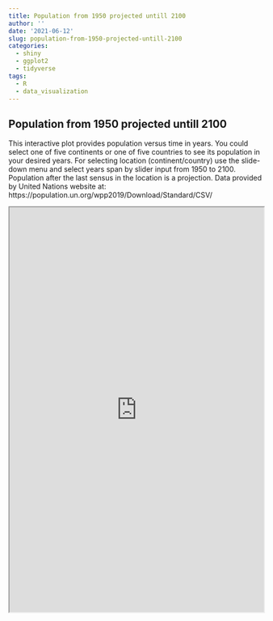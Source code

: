 ```yaml
---
title: Population from 1950 projected untill 2100
author: ''
date: '2021-06-12'
slug: population-from-1950-projected-untill-2100
categories:
  - shiny
  - ggplot2
  - tidyverse
tags: 
  - R
  - data_visualization
---
```




## Population from 1950 projected untill 2100
This interactive plot provides population versus time in years. You could select one of five continents or one of five countries to see its population in your desired years. For selecting location (continent/country) use the slide-down menu and select years span by slider input from 1950 to 2100. Population after the last sensus in the location is a projection.
Data provided by United Nations website at:
https://population.un.org/wpp2019/Download/Standard/CSV/

<iframe src="https://raminala.shinyapps.io/44440/"
height="800" width="100%" frameboard="no"></iframe>